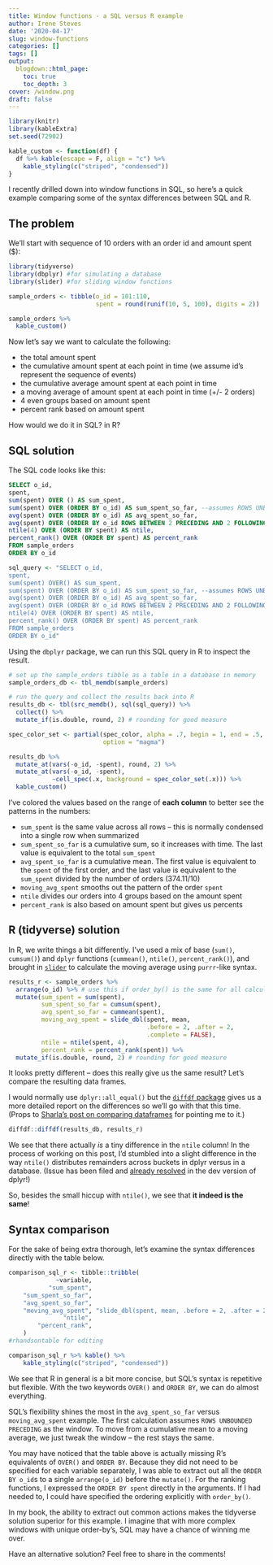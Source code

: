 ```yaml
---
title: Window functions - a SQL versus R example
author: Irene Steves
date: '2020-04-17'
slug: window-functions
categories: []
tags: []
output:
  blogdown::html_page:
    toc: true
    toc_depth: 3
cover: /window.png
draft: false
---
```


```r
library(knitr)
library(kableExtra)
set.seed(72902)

kable_custom <- function(df) {
  df %>% kable(escape = F, align = "c") %>% 
    kable_styling(c("striped", "condensed"))
}
```

I recently drilled down into window functions in SQL, so here's a quick example comparing some of the syntax differences between SQL and R.

## The problem

We'll start with sequence of 10 orders with an order id and amount spent ($):

```r
library(tidyverse)
library(dbplyr) #for simulating a database
library(slider) #for sliding window functions

sample_orders <- tibble(o_id = 101:110,
                        spent = round(runif(10, 5, 100), digits = 2))
```

```r
sample_orders %>% 
  kable_custom()
```

Now let's say we want to calculate the following:

* the total amount spent
* the cumulative amount spent at each point in time (we assume id's represent the sequence of events)
* the cumulative average amount spent at each point in time
* a moving average of amount spent at each point in time (+/- 2 orders)
* 4 even groups based on amount spent
* percent rank based on amount spent

How would we do it in SQL? in R?

## SQL solution

The SQL code looks like this: 

```sql
SELECT o_id, 
spent,
sum(spent) OVER () AS sum_spent,
sum(spent) OVER (ORDER BY o_id) AS sum_spent_so_far, --assumes ROWS UNBOUNDED PRECEDING
avg(spent) OVER (ORDER BY o_id) AS avg_spent_so_far,
avg(spent) OVER (ORDER BY o_id ROWS BETWEEN 2 PRECEDING AND 2 FOLLOWING) AS moving_avg_spent,
ntile(4) OVER (ORDER BY spent) AS ntile,
percent_rank() OVER (ORDER BY spent) AS percent_rank
FROM sample_orders
ORDER BY o_id
```

```r
sql_query <- "SELECT o_id, 
spent,
sum(spent) OVER() AS sum_spent, 
sum(spent) OVER (ORDER BY o_id) AS sum_spent_so_far, --assumes ROWS UNBOUNDED PRECEDING
avg(spent) OVER (ORDER BY o_id) AS avg_spent_so_far,
avg(spent) OVER (ORDER BY o_id ROWS BETWEEN 2 PRECEDING AND 2 FOLLOWING) AS moving_avg_spent,
ntile(4) OVER (ORDER BY spent) AS ntile,
percent_rank() OVER (ORDER BY spent) AS percent_rank
FROM sample_orders
ORDER BY o_id"
```

Using the `dbplyr` package, we can run this SQL query in R to inspect the result. 

```r
# set up the sample_orders tibble as a table in a database in memory
sample_orders_db <- tbl_memdb(sample_orders)

# run the query and collect the results back into R
results_db <- tbl(src_memdb(), sql(sql_query)) %>% 
  collect() %>% 
  mutate_if(is.double, round, 2) # rounding for good measure
```

```r
spec_color_set <- partial(spec_color, alpha = .7, begin = 1, end = .5,
                          option = "magma")

results_db %>% 
  mutate_at(vars(-o_id, -spent), round, 2) %>% 
  mutate_at(vars(-o_id, -spent),
            ~cell_spec(.x, background = spec_color_set(.x))) %>% 
  kable_custom()
```

I've colored the values based on the range of **each column** to better see the patterns in the numbers:

* `sum_spent` is the same value across all rows -- this is normally condensed into a single row when summarized
* `sum_spent_so_far` is a cumulative sum, so it increases with time. The last value is equivalent to the total `sum_spent`
* `avg_spent_so_far` is a cumulative mean. The first value is equivalent to the `spent` of the first order, and the last value is equivalent to the `sum_spent` divided by the number of orders (374.11/10)
* `moving_avg_spent` smooths out the pattern of the order `spent`
* `ntile` divides our orders into 4 groups based on the amount spent
* `percent_rank` is also based on amount spent but gives us percents

## R (tidyverse) solution

In R, we write things a bit differently. I've used a mix of base (`sum()`, `cumsum()`) and `dplyr` functions (`cummean()`, `ntile()`, `percent_rank()`), and brought in [`slider`](https://davisvaughan.github.io/slider/) to calculate the moving average using `purrr`-like syntax. 

```r
results_r <- sample_orders %>% 
  arrange(o_id) %>% # use this if order_by() is the same for all calculations
  mutate(sum_spent = sum(spent),
         sum_spent_so_far = cumsum(spent),
         avg_spent_so_far = cummean(spent),
         moving_avg_spent = slide_dbl(spent, mean, 
                                      .before = 2, .after = 2,
                                      .complete = FALSE),
         ntile = ntile(spent, 4),
         percent_rank = percent_rank(spent)) %>% 
  mutate_if(is.double, round, 2) # rounding for good measure
```

It looks pretty different -- does this really give us the same result? Let's compare the resulting data frames.

I would normally use `dplyr::all_equal()` but the [`diffdf` package](https://gowerc.github.io/diffdf/) gives us a more detailed report on the differences so we'll go with that this time. (Props to [Sharla's post on comparing dataframes](https://sharla.party/post/comparing-two-dfs/) for pointing me to it.)

```r
diffdf::diffdf(results_db, results_r)
```

We see that there actually _is_ a tiny difference in the `ntile` column! In the process of working on this post, I'd stumbled into a slight difference in the way `ntile()` distributes remainders across buckets in dplyr versus in a database. (Issue has been filed and [already resolved](https://github.com/tidyverse/dplyr/issues/4995) in the dev version of dplyr!)

So, besides the small hiccup with `ntile()`, we see that **it indeed is the same**!

## Syntax comparison

For the sake of being extra thorough, let's examine the syntax differences directly with the table below. 

```r
comparison_sql_r <- tibble::tribble(
             ~variable,                                                                   ~r,                                                                       ~sql,
           "sum_spent",                                                         "sum(spent)",                                                       "sum(spent) OVER ()",
    "sum_spent_so_far",                                                      "cumsum(spent)",                                          "sum(spent) OVER (ORDER BY o_id)",
    "avg_spent_so_far",                                                     "cummean(spent)",                                          "avg(spent) OVER (ORDER BY o_id)",
    "moving_avg_spent", "slide_dbl(spent, mean, .before = 2, .after = 2, .complete = FALSE)", "avg(spent) OVER (ORDER BY o_id ROWS BETWEEN 2 PRECEDING AND 2 FOLLOWING)",
               "ntile",                                                    "ntile(spent, 4)",                                           "ntile(4) OVER (ORDER BY spent)",
        "percent_rank",                                                "percent_rank(spent)",                                     "percent_rank() OVER (ORDER BY spent)"
    )
#rhandsontable for editing

comparison_sql_r %>% kable() %>% 
    kable_styling(c("striped", "condensed"))
```

We see that R in general is a bit more concise, but SQL's syntax is repetitive but flexible. With the two keywords `OVER()` and `ORDER BY`, we can do almost everything. 

SQL's flexibility shines the most in the `avg_spent_so_far` versus `moving_avg_spent` example. The first calculation assumes `ROWS UNBOUNDED PRECEDING` as the window. To move from a cumulative mean to a moving average, we just tweak the window -- the rest stays the same.

You may have noticed that the table above is actually missing R's equivalents of `OVER()` and `ORDER BY`. Because they did not need to be specified for each variable separately, I was able to extract out all the `ORDER BY o_id`s to a single `arrange(o_id)` before the `mutate()`. For the ranking functions, I expressed the `ORDER BY spent` directly in the arguments. If I had needed to, I could have specified the ordering explicitly with `order_by()`. 

In my book, the ability to extract out common actions makes the tidyverse solution superior for this example. I imagine that with more complex windows with unique order-by's, SQL may have a chance of winning me over.

Have an alternative solution? Feel free to share in the comments!
